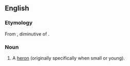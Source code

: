 ==English==

===Etymology===
From {{etyl|fro}} {{term|heronceau}}, diminutive of {{term|heron}}.

===Noun===
{{en-noun}}

# {{context|now|_|dialectal}} A [[heron]] (originally specifically when small or young).